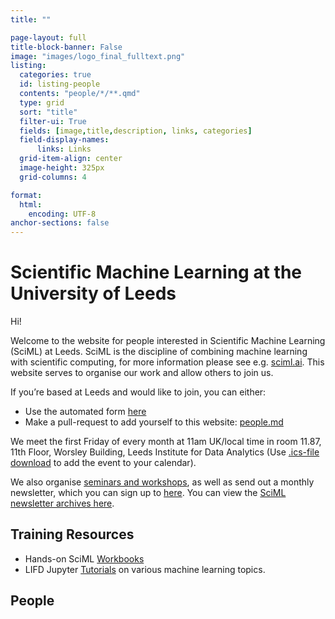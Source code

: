 ```yaml
---
title: ""

page-layout: full
title-block-banner: False
image: "images/logo_final_fulltext.png"
listing:
  categories: true 
  id: listing-people
  contents: "people/*/**.qmd"
  type: grid
  sort: "title"
  filter-ui: True
  fields: [image,title,description, links, categories]
  field-display-names: 
      links: Links
  grid-item-align: center
  image-height: 325px
  grid-columns: 4

format: 
  html:
    encoding: UTF-8
anchor-sections: false
---
```



# Scientific Machine Learning at the University of Leeds

Hi!

Welcome to the website for people interested in Scientific Machine Learning
(SciML) at Leeds. SciML is the discipline of combining machine learning with
scientific computing, for more information please see e.g. <a href="https://sciml.ai/roadmap/">sciml.ai</a>.
This website serves to organise our work and allow others to join us. 

If you're based at Leeds and would like to join, you can either:

  * Use the automated form [here](https://sciml-profileadder.streamlit.app)
  * Make a pull-request to add yourself to this website: [people.md](https://github.com/sciml-leeds/sciml-leeds.github.io/tree/master/_data/people.yaml)

We meet the first Friday of every month at 11am UK/local time in room 11.87, 11th Floor, Worsley Building, Leeds
Institute for Data Analytics (Use [.ics-file download](assets/SciML_community_monthly_coffee-chat.ics) to add
the event to your calendar). 

We also organise [seminars and workshops](/events), as well as send out a monthly newsletter, which you can sign up to <a href="http://eepurl.com/h65Px5">here</a>.
You can view the <a href="https://us10.campaign-archive.com/home/?u=1e7160a87211972265ca1180b&id=79fe3dd86f">SciML newsletter archives here</a>.

## Training Resources

  * Hands-on SciML [Workbooks](/events/#workshops)
  * LIFD Jupyter <a href="https://cemac.github.io/LIFD_ENV_ML_NOTEBOOKS/">Tutorials</a> on various machine learning topics.

## People

::: {#listing-people}
:::


